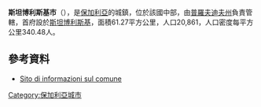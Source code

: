 '''斯坦博利斯基市'''（{{lang-bg|Стамболийски}}），是[[保加利亞|保加利亞]]的城鎮，位於該國中部，由[[普羅夫迪夫州|普羅夫迪夫州]]負責管轄，首府設於[[斯坦博利斯基|斯坦博利斯基]]，面積61.27平方公里，人口20,861，人口密度每平方公里340.48人。

{{Coord|42|8|N|24|32|E|display=title}}

==參考資料==
* [http://www.guide-bulgaria.com/SC/Plovdiv/Stamboliyski Sito di informazioni sul comune] {{Wayback|url=http://www.guide-bulgaria.com/SC/Plovdiv/Stamboliyski |date=20200227191448 }}

{{Bulgaria-geo-stub}}
[[Category:保加利亞城市|Category:保加利亞城市]]